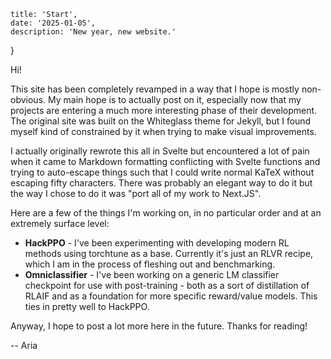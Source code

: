     title: 'Start',
    date: '2025-01-05',
    description: 'New year, new website.'
}

Hi!

This site has been completely revamped in a way that I hope is mostly non-obvious. My main hope is to actually post on it, especially now that my projects are entering a much more interesting phase of their development. The original site was built on the Whiteglass theme for Jekyll, but I found myself kind of constrained by it when trying to make visual improvements.

I actually originally rewrote this all in Svelte but encountered a lot of pain when it came to Markdown formatting conflicting with Svelte functions and trying to auto-escape things such that I could write normal KaTeX without escaping fifty characters. There was probably an elegant way to do it but the way I chose to do it was "port all of my work to Next.JS". 

Here are a few of the things I'm working on, in no particular order and at an extremely surface level:

- **HackPPO** - I've been experimenting with developing modern RL methods using torchtune as a base. Currently it's just an RLVR recipe, which I am in the process of fleshing out and benchmarking.
- **Omniclassifier** - I've been working on a generic LM classifier checkpoint for use with post-training - both as a sort of distillation of RLAIF and as a foundation for more specific reward/value models. This ties in pretty well to HackPPO.

Anyway, I hope to post a lot more here in the future. Thanks for reading!

<span className="text-primary">-- Aria</span>